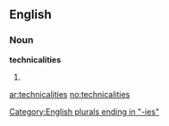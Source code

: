 ==English==

===Noun===
'''technicalities'''

# {{plural of|[[technicality]]}}

[[Category:English plurals ending in "-ies"]]

[[ar:technicalities]]
[[no:technicalities]]